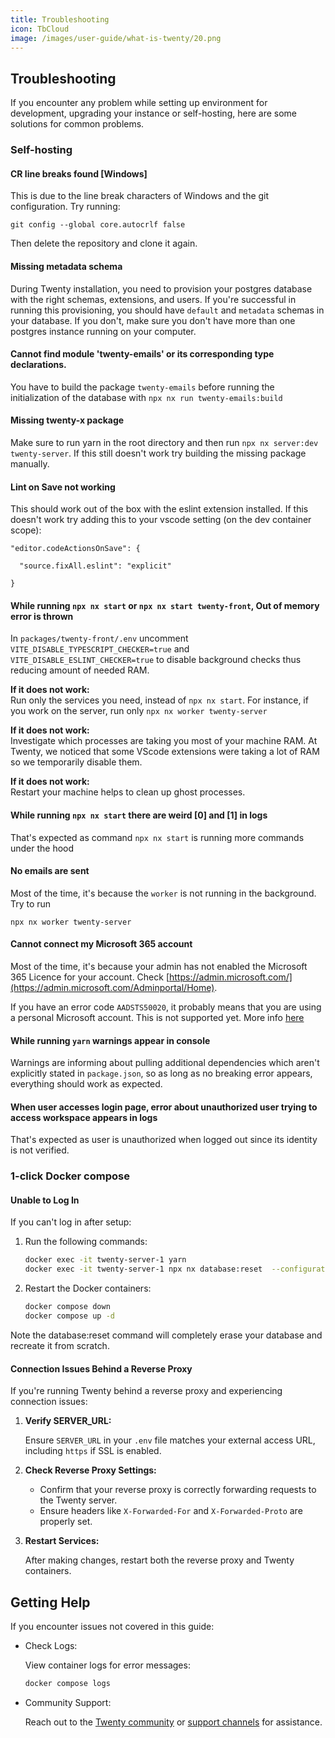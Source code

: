 ```yaml
---
title: Troubleshooting
icon: TbCloud
image: /images/user-guide/what-is-twenty/20.png
---
```


## Troubleshooting

If you encounter any problem while setting up environment for development, upgrading your instance or self-hosting,
here are some solutions for common problems.

### Self-hosting

#### CR line breaks found [Windows]

This is due to the line break characters of Windows and the git configuration. Try running:

```
git config --global core.autocrlf false
```

Then delete the repository and clone it again.

#### Missing metadata schema

During Twenty installation, you need to provision your postgres database with the right schemas, extensions, and users.
If you're successful in running this provisioning, you should have `default` and `metadata` schemas in your database.
If you don't, make sure you don't have more than one postgres instance running on your computer.

#### Cannot find module 'twenty-emails' or its corresponding type declarations.

You have to build the package `twenty-emails` before running the initialization of the database with `npx nx run twenty-emails:build`

#### Missing twenty-x package

Make sure to run yarn in the root directory and then run `npx nx server:dev twenty-server`. If this still doesn't work try building the missing package manually.

#### Lint on Save not working

This should work out of the box with the eslint extension installed. If this doesn't work try adding this to your vscode setting (on the dev container scope):

```
"editor.codeActionsOnSave": {

  "source.fixAll.eslint": "explicit"

}
```

#### While running `npx nx start` or `npx nx start twenty-front`, Out of memory error is thrown

In `packages/twenty-front/.env` uncomment `VITE_DISABLE_TYPESCRIPT_CHECKER=true` and `VITE_DISABLE_ESLINT_CHECKER=true` to disable background checks thus reducing amount of needed RAM.

**If it does not work:**  
Run only the services you need, instead of `npx nx start`. For instance, if you work on the server, run only `npx nx worker twenty-server`

**If it does not work:**  
Investigate which processes are taking you most of your machine RAM. At Twenty, we noticed that some VScode extensions were taking a lot of RAM so we temporarily disable them. 

**If it does not work:**  
Restart your machine helps to clean up ghost processes.

#### While running `npx nx start` there are weird [0] and [1] in logs

That's expected as command `npx nx start` is running more commands under the hood

#### No emails are sent
Most of the time, it's because the `worker` is not running in the background. Try to run 
```
npx nx worker twenty-server
```

#### Cannot connect my Microsoft 365 account

Most of the time, it's because your admin has not enabled the Microsoft 365 Licence for your account. Check [https://admin.microsoft.com/](https://admin.microsoft.com/Adminportal/Home).  

If you have an error code `AADSTS50020`, it probably means that you are using a personal Microsoft account. This is not supported yet. More info [here](https://learn.microsoft.com/fr-fr/troubleshoot/entra/entra-id/app-integration/error-code-aadsts50020-user-account-identity-provider-does-not-exist) 

#### While running `yarn` warnings appear in console

Warnings are informing about pulling additional dependencies which aren't explicitly stated in `package.json`, so as long as no breaking error appears, everything should work as expected.

#### When user accesses login page, error about unauthorized user trying to access workspace appears in logs

That's expected as user is unauthorized when logged out since its identity is not verified.

### 1-click Docker compose

#### Unable to Log In

If you can't log in after setup:
1. Run the following commands:
    ```bash
    docker exec -it twenty-server-1 yarn
    docker exec -it twenty-server-1 npx nx database:reset  --configuration=no-seed
    ```
2. Restart the Docker containers:
    ```bash
    docker compose down
    docker compose up -d
    ```

Note the database:reset command will completely erase your database and recreate it from scratch. 

#### Connection Issues Behind a Reverse Proxy

If you're running Twenty behind a reverse proxy and experiencing connection issues:

1. **Verify SERVER_URL:**

    Ensure `SERVER_URL` in your `.env` file matches your external access URL, including `https` if SSL is enabled.

2. **Check Reverse Proxy Settings:**

    - Confirm that your reverse proxy is correctly forwarding requests to the Twenty server.
    - Ensure headers like `X-Forwarded-For` and `X-Forwarded-Proto` are properly set.

3. **Restart Services:**

    After making changes, restart both the reverse proxy and Twenty containers.

## Getting Help

If you encounter issues not covered in this guide:

- Check Logs:

    View container logs for error messages:
    ```bash
    docker compose logs
    ```

- Community Support:

    Reach out to the [Twenty community](https://github.com/twentyhq/twenty/issues) or [support channels](https://discord.gg/cx5n4Jzs57) for assistance.
